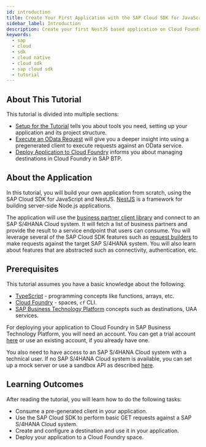 ```yaml
---
id: introduction
title: Create Your First Application with the SAP Cloud SDK for JavaScript
sidebar_label: Introduction
description: Create your first NestJS based application on Cloud Foundry enviroment using the SAP Cloud SDK for JavaScript.
keywords:
  - sap
  - cloud
  - sdk
  - cloud native
  - cloud sdk
  - sap cloud sdk
  - tutorial
---
```


## About This Tutorial

This tutorial is divided into multiple sections:

- [Setup for the Tutorial](./set-up-dev-enviroment) tells you about tools you need, setting up your application and its project structure.
- [Execute an OData Request](./execute-an-odata-request) will give you a deeper insight into using a pregenerated client to execute requests against an OData service.
- [Deploy Application to Cloud Foundry](./deploy-app-to-cf) informs you about managing destinations in Cloud Foundry in SAP BTP.

## About the Application

In this tutorial, you will build your own application from scratch, using the SAP Cloud SDK for JavaScript and NestJS.
[NestJS](https://docs.nestjs.com/) is a framework for building server-side Node.js applications.

The application will use the [business partner client library](https://api.sap.com/api/API_BUSINESS_PARTNER/cloud-sdk/JavaScript) and connect to an SAP S/4HANA Cloud system.
It will fetch a list of business partners and provide the result to a service endpoint that users can consume.
You will leverage several of the SAP Cloud SDK features such as [request builders](../../features/odata/use-odata-v2-type-safe-client-for-javascript-typescript#getall-request-builder) to make requests against the target SAP S/4HANA system.
You will also learn about features that are abstracted such as connectivity, authentication, etc.

## Prerequisites

This tutorial assumes you have a basic knowledge about the following:

- [TypeScript](https://www.typescriptlang.org/) - programming concepts like functions, arrays, etc.
- [Cloud Foundry](https://docs.cloudfoundry.org/concepts/overview.html) - spaces, `cf` CLI.
- [SAP Business Technology Platform](https://help.sap.com/docs/CP_CONNECTIVITY/cca91383641e40ffbe03bdc78f00f681/daca64dacc6148fcb5c70ed86082ef91.html) concepts such as destinations, UAA services.

For deploying your application to Cloud Foundry in SAP Business Technology Platform, you will need an account.
You can get a trial account [here](https://www.sap.com/products/business-technology-platform/trial.html) or use an existing account, if you already have one.

You also need to have access to an SAP S/4HANA Cloud system with a technical user.
If no SAP S/4HANA Cloud system is available, you can set up a mock server or use a sandbox API as described [here](./execute-an-odata-request#set-up-a-mock-server-optional).

## Learning Outcomes

After reading the tutorial, you will learn how to do the following tasks:

- Consume a pre-generated client in your application.
- Use the SAP Cloud SDK to perform basic GET requests against a SAP S/4HANA Cloud system.
- Create and configure a destination and use it in your application.
- Deploy your application to a Cloud Foundry space.
